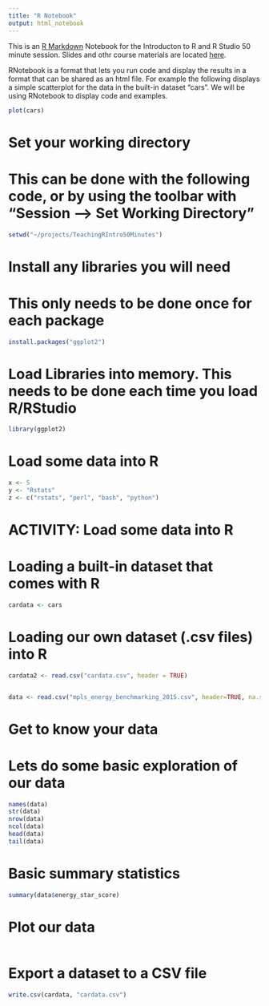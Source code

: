 ```yaml
---
title: "R Notebook"
output: html_notebook
---
```


This is an [R Markdown](http://rmarkdown.rstudio.com) Notebook for the Introducton to R and R Studio 50 minute session. Slides and othr course materials are located [here](z.umn.edu/rtutorial). 

RNotebook is a format that lets you run code and display the results in a format that can be shared as an html file. For example the following displays a simple scatterplot for the data in the built-in dataset "cars". We will be using RNotebook to display code and examples. 

```r
plot(cars)
```

# Set your working directory
# This can be done with the following code, or by using the toolbar with "Session --> Set Working Directory"

```r
setwd("~/projects/TeachingRIntro50Minutes")
```


# Install any libraries you will need
# This only needs to be done once for each package

```r
install.packages("ggplot2")
```


# Load Libraries into memory. This needs to be done each time you load R/RStudio

```r
library(ggplot2)
```

# Load some data into R

```r
x <- 5
y <- "Rstats"
z <- c("rstats", "perl", "bash", "python")
```

# ACTIVITY: Load some data into R


# Loading a built-in dataset that comes with R 

```r
cardata <- cars
```

# Loading our own dataset (.csv files) into R

```r
cardata2 <- read.csv("cardata.csv", header = TRUE)


data <- read.csv("mpls_energy_benchmarking_2015.csv", header=TRUE, na.strings=c("N/A", "Not Available", "NA", "0"))
```

# Get to know your data
# Lets do some basic exploration of our data

```r
names(data)
str(data)
nrow(data)
ncol(data)
head(data)
tail(data)
```


# Basic summary statistics

```r
summary(data$energy_star_score)
```


# Plot our data

```r

```


# Export a dataset to a CSV file

```r
write.csv(cardata, "cardata.csv")
```

